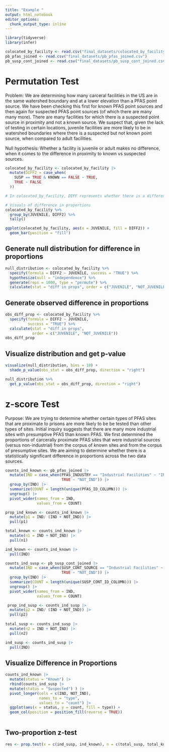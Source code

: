 ```yaml
---
title: "Example "
output: html_notebook
editor_options: 
  chunk_output_type: inline
---
```


```r
library(tidyverse)
library(infer)

colocated_by_facility <- read.csv("final_datasets/colocated_by_facility.csv")
pb_pfas_joined <- read.csv("final_datasets/pb_pfas_joined.csv")
pb_susp_cont_joined <- read.csv("final_datasets/pb_susp_cont_joined.csv")
```

# Permutation Test 

Problem: We are determining how many carceral facilities in the US are in the same watershed boundary and at a lower elevation than a PFAS point source. We have been checking this first for known PFAS point sources and then again for suspected PFAS point sources (of which there are many many more). There are many facilities for which there is a suspected point source in proximity and not a known source. We suspect that, given the lack of testing in certain locations, juvenile facilities are more likely to be in watershed boundaries where there is a suspected but not known point source, when compared to adult facilities. 

Null hypothesis: Whether a facility is juvenile or adult makes no difference, when it comes to the difference in proximity to known vs suspected sources. 

```r
colocated_by_facility <- colocated_by_facility |>
  mutate(DIFF2 = case_when(
    SUSP == TRUE & KNOWN == FALSE ~ TRUE, 
    TRUE ~ FALSE
  ))

# In colocated_by_facility, DIFF represents whether there is a difference in known vs suspected sources. 

# Visuals of difference in proportions
colocated_by_facility %>% 
  group_by(JUVENILE, DIFF2) %>% 
  tally()

ggplot(colocated_by_facility, aes(x = JUVENILE, fill = DIFF2)) +
  geom_bar(position = "fill")

```

## Generate null distribution for difference in proportions

```r
null_distribution <- colocated_by_facility %>% 
  specify(formula = DIFF2 ~ JUVENILE, success = "TRUE") %>% 
  hypothesize(null = "independence") %>% 
  generate(reps = 1000, type = "permute") %>% 
  calculate(stat = "diff in props", order = c("JUVENILE", "NOT_JUVENILE"))
```

## Generate observed difference in proportions

```r
obs_diff_prop <- colocated_by_facility %>% 
  specify(formula = DIFF2 ~ JUVENILE, 
          success = "TRUE") %>% 
  calculate(stat = "diff in props", 
            order = c("JUVENILE", "NOT_JUVENILE"))
obs_diff_prop
```

## Visualize distribution and get p-value

```r
visualize(null_distribution, bins = 10) + 
  shade_p_value(obs_stat = obs_diff_prop, direction = "right")

null_distribution %>% 
  get_p_value(obs_stat = obs_diff_prop, direction = "right")
```

# z-score Test

Purpose: We are trying to determine whether certain types of PFAS sites that are proximate to prisons are more likely to be be tested than other types of sites. Initial inquiry suggests that there are many more industrial sites with presumptive PFAS than known PFAS. We first determined the proportions of carcerally proximate PFAS sites that were industrial sources (versus non-industrial) from the corpus of known sites and from the corpus of presumptive sites. We are aiming to determine whether there is a statistically significant difference in proportions across the two data sources. 

```r
counts_ind_known <- pb_pfas_joined |> 
  mutate(IND = case_when(PFAS_INDUSTRY == "Industrial Facilities" ~ "IND",
                         TRUE ~ "NOT_IND")) |>
  group_by(IND) |>
  summarize(COUNT = length(unique(PFAS_ID_COLUMN))) |>
  ungroup() |>
  pivot_wider(names_from = IND,
              values_from = COUNT) 

prop_ind_known <- counts_ind_known |>
  mutate(p1 = IND/ (IND + NOT_IND)) |>
  pull(p1)

total_known <- counts_ind_known |>
  mutate(n1 = IND + NOT_IND) |>
  pull(n1)

ind_known <- counts_ind_known |>
  pull(IND)

counts_ind_susp <- pb_susp_cont_joined |> 
  mutate(IND = case_when(SUSP_CONT_SOURCE == "Industrial Facilities" ~ "IND",
                         TRUE ~ "NOT_IND")) |>
  group_by(IND) |>
  summarize(COUNT = length(unique(SUSP_CONT_ID_COLUMN))) |>
  ungroup() |>
  pivot_wider(names_from = IND,
              values_from = COUNT)

 prop_ind_susp <- counts_ind_susp |>
  mutate(p2 = IND/ (IND + NOT_IND)) |>
  pull(p2)
 
total_susp <- counts_ind_susp |>
  mutate(n2 = IND + NOT_IND) |>
  pull(n2)

ind_susp <- counts_ind_susp |>
  pull(IND)
```


## Visualize Difference in Proportions

```r
counts_ind_known |>
  mutate(status = "Known") |>
  rbind(counts_ind_susp |>
  mutate(status = "Suspected") ) |>
  pivot_longer(cols = c(IND, NOT_IND),
               names_to = "type", 
               values_to = "count") |>
  ggplot(aes(x = status, y = count, fill = type)) +
  geom_col(position = position_fill(reverse = TRUE))
  
```

## Two-proportion z-test

```r
res <- prop.test(x = c(ind_susp, ind_known), n = c(total_susp, total_known))
```



